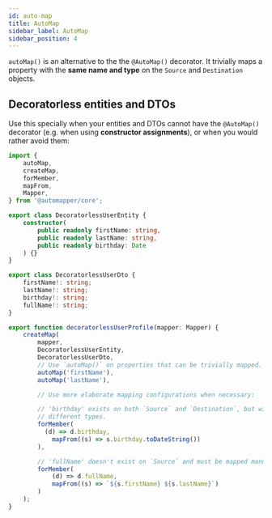 ```yaml
---
id: auto-map
title: AutoMap
sidebar_label: AutoMap
sidebar_position: 4
---
```


`autoMap()` is an alternative to the the `@AutoMap()` decorator. It trivially maps a property with the **same name and type** on the `Source` and `Destination` objects.

## Decoratorless entities and DTOs

Use this specially when your entities and DTOs cannot have the `@AutoMap()` decorator (e.g. when using **constructor assignments**), or when you would rather avoid them:

```ts
import {
    autoMap,
    createMap,
    forMember,
    mapFrom,
    Mapper,
} from '@automapper/core';

export class DecoratorlessUserEntity {
    constructor(
        public readonly firstName: string,
        public readonly lastName: string,
        public readonly birthday: Date
    ) {}
}

export class DecoratorlessUserDto {
    firstName!: string;
    lastName!: string;
    birthday!: string;
    fullName!: string;
}

export function decoratorlessUserProfile(mapper: Mapper) {
    createMap(
        mapper,
        DecoratorlessUserEntity,
        DecoratorlessUserDto,
        // Use `autoMap()` on properties that can be trivially mapped.
        autoMap('firstName'),
        autoMap('lastName'),

        // Use more elaborate mapping configurations when necessary:

        // 'birthday' exists on both `Source` and `Destination`, but with
        // different types.
        forMember(
          (d) => d.birthday,
            mapFrom((s) => s.birthday.toDateString())
        ),

        // 'fullName' doesn't exist on `Source` and must be mapped manually.
        forMember(
            (d) => d.fullName,
            mapFrom((s) => `${s.firstName} ${s.lastName}`)
        )
    );
}
```
